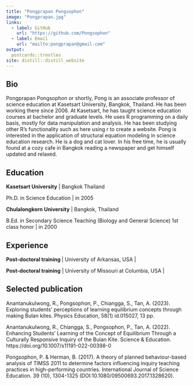 ```yaml
---
title: "Pongprapan Pongsophon"
image: "Pongprapan.jpg"
links:
  - label: GitHub
    url: "https://github.com/Pongsophon"
  - label: Email
    url: "mailto:pongprapan@gmail.com"
output:
  postcards::trestles
site: distill::distill_website
---
```

 
## Bio

Pongprapan Pongsophon or shortly, Pong is an associate professor of science education at Kasetsart University, Bangkok, Thailand. He has been working there since 2006. At Kasetsart, he has taught science education courses at bachelor and graduate levels. He uses R programming on a daily basis, mostly for data manipulation and analysis. He has been studying other R's functionality such as here using r to create a website. Pong is interested in the application of structural equation modeling in science education research. He is a dog and cat lover. In his free time, he is usually found at a cozy cafe in Bangkok reading a newspaper and get himself updated and relaxed.  

## Education

**Kasetsart University** 
| Bangkok Thailand

Ph.D. in Science Education | in 2005

**Chulalongkorn University** 
| Bangkok, Thailand

B.Ed. in Secondary Science Teaching (Biology and General Science) 1st class honor | in 2000

## Experience

**Post-doctoral training ** | University of Arkansas, USA | 

**Post-doctoral training** | University of Missouri at Columbia, USA | 

## Selected publication

Anantanukulwong, R., Pongsophon, P.,  Chiangga, S., Tan, A. (2023). Exploring students' perceptions of learning equilibrium concepts through making Bulan kites. Physics Education, 58(1) id.015027, 13 pp.


Anantanukulwong, R., Chiangga, S., Pongsophon, P.,  Tan, A. (2022). Enhancing Students’ Learning of the Concept of Equilibrium Through a Culturally Responsive Inquiry of the Bulan Kite. Science & Education. https://doi.org/10.1007/s11191-022-00398-0

Pongsophon, P. & Herman, B. (2017). A theory of planned behaviour-based analysis of TIMSS 2011 to determine factors influencing inquiry teaching practices in high-performing countries. International Journal of Science Education. 39 (10), 1304-1325 (DOI:10.1080/09500693.2017.1328620). 